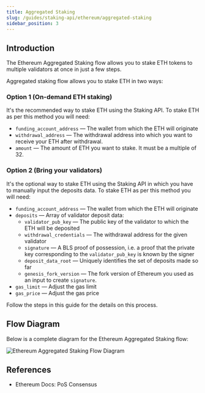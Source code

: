```yaml
---
title: Aggregated Staking
slug: /guides/staking-api/ethereum/aggregated-staking
sidebar_position: 3
---
```



## Introduction

The Ethereum Aggregated Staking flow allows you to stake ETH tokens to multiple validators at once in just a few steps.

Aggregated staking flow allows you to stake ETH in two ways:

### Option 1 (On-demand ETH staking)

It's the recommended way to stake ETH using the Staking API. To stake ETH as per this method you will need:

- `funding_account_address` &mdash; The wallet from which the ETH will originate
- `withdrawal_address` &mdash; The withdrawal address into which you want to receive your ETH after withdrawal.
- `amount` &mdash; The amount of ETH you want to stake. It must be a multiple of 32.

### Option 2 (Bring your validators)

It's the optional way to stake ETH using the Staking API in which you have to manually input the deposits data. To stake ETH as per this method you will need:

- `funding_account_address` &mdash; The wallet from which the ETH will originate
- `deposits` &mdash; Array of validator deposit data:
  - `validator_pub_key` &mdash; The public key of the validator to which the ETH will be deposited
  - `withdrawal_credentials` &mdash; The withdrawal address for the given validator
  - `signature` &mdash; A BLS proof of possession, i.e. a proof that the private key corresponding to the `validator_pub_key` is known by the signer
  - `deposit_data_root` &mdash; Uniquely identifies the set of deposits made so far
  - `genesis_fork_version` &mdash; The fork version of Ethereum you used as an input to create `signature`.
- `gas_limit` &mdash; Adjust the gas limit
- `gas_price` &mdash; Adjust the gas price

Follow the steps in this guide for the details on this process.

## Flow Diagram

Below is a complete diagram for the Ethereum Aggregated Staking flow:

<img
  src={img1}
  alt="Ethereum Aggregated Staking Flow Diagram"
  className="inline-image"
/>

## References

- <Link to="https://ethereum.org/en/developers/docs/consensus-mechanisms/pos/">
    Ethereum Docs: PoS Consensus
  </Link>
